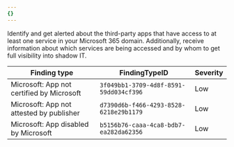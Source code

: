 ```yaml
---
{}
---
```


Identify and get alerted about the third-party apps that have access to at least one service in your Microsoft 365 domain. Additionally, receive information about which services are being accessed and by whom to get full visibility into <GlossaryTooltip term="shadow IT" link="https://www.cloudflare.com/learning/access-management/what-is-shadow-it/">shadow IT</GlossaryTooltip>.

| Finding type                              | FindingTypeID                          | Severity |
| ----------------------------------------- | -------------------------------------- | -------- |
| Microsoft: App not certified by Microsoft | `3f049bb1-3709-4d8f-8591-59dd034cf396` | Low      |
| Microsoft: App not attested by publisher  | `d7390d6b-f466-4293-8528-6218e29b1179` | Low      |
| Microsoft: App disabled by Microsoft      | `b5156b76-caaa-4ca8-bdb7-ea282da62356` | Low      |
